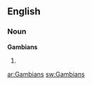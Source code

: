 ==English==

===Noun===
'''Gambians'''

#{{plural of|Gambian}}

{{anagrams:en/aabgimns}}
[[ar:Gambians]]
[[sw:Gambians]]